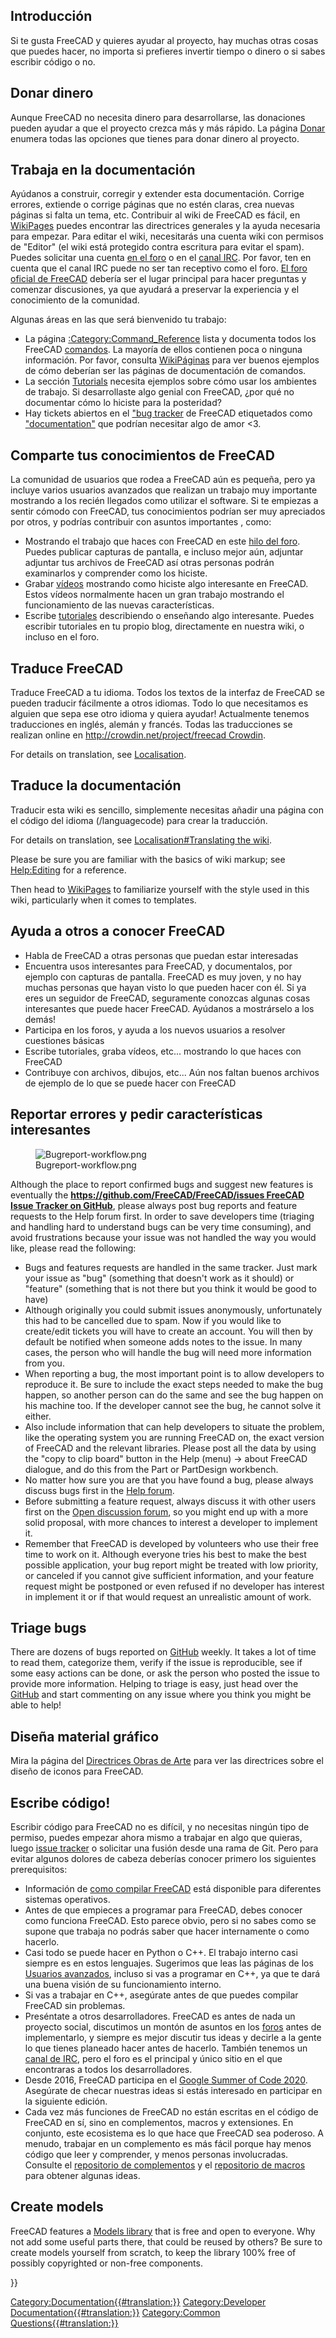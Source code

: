<languages/>
{{TOCright}}

<span id="Introduction"></span>
== Introducción ==

Si te gusta FreeCAD y quieres ayudar al proyecto, hay muchas otras cosas que puedes hacer, no importa si prefieres invertir tiempo o dinero o si sabes escribir código o no.

<span id="Donate_money"></span>
== Donar dinero ==

Aunque FreeCAD no necesita dinero para desarrollarse, las donaciones pueden ayudar a que el proyecto crezca más y más rápido.  La página [[Donate/es|Donar]] enumera todas las opciones que tienes para donar dinero al proyecto.

<span id="Work_on_the_documentation"></span>
== Trabaja en la documentación ==

Ayúdanos a construir, corregir y extender esta documentación. Corrige errores, extiende o corrige páginas que no estén claras, crea nuevas páginas si falta un tema, etc. Contribuir al wiki de FreeCAD es fácil, en [[WikiPages|WikiPages]] puedes encontrar las directrices generales y la ayuda necesaria para empezar. Para editar el wiki, necesitarás una cuenta wiki con permisos de "Editor" (el wiki está protegido contra escritura para evitar el spam). Puedes solicitar una cuenta [http://forum.freecadweb.org/viewtopic.php?f=21&t=6830 en el foro] o en el [https://wiki.freecadweb.org/Help#Chat canal IRC]. Por favor, ten en cuenta que el canal IRC puede no ser tan receptivo como el foro. [https://forum.freecadweb.org El foro oficial de FreeCAD] debería ser el lugar principal para hacer preguntas y comenzar discusiones, ya que ayudará a preservar la experiencia y el conocimiento de la comunidad.

Algunas áreas en las que será bienvenido tu trabajo:
* La página [[:Category:Command_Reference]] lista y documenta todos los FreeCAD [[command/es|comandos]]. La mayoría de ellos contienen poca o ninguna información. Por favor, consulta [[WikiPages/es|WikiPáginas]] para ver buenos ejemplos de cómo deberían ser las páginas de documentación de comandos.
* La sección [[Tutorials/es|Tutorials]] necesita ejemplos sobre cómo usar los ambientes de trabajo. Si desarrollaste algo genial con FreeCAD, ¿por qué no documentar cómo lo hiciste para la posteridad? 
* Hay tickets abiertos en el [https://github.com/FreeCAD/FreeCAD/issues "bug tracker] de FreeCAD etiquetados como [https://github.com/FreeCAD/FreeCAD/issues?q=is%3Aopen+is%3Aissue+label%3Adocumentation "documentation"] que podrían necesitar algo de amor <3.

<span id="Share_your_FreeCAD_knowledge"></span>
== Comparte tus conocimientos de FreeCAD ==

<div class="mw-translate-fuzzy">
La comunidad de usuarios que rodea a FreeCAD aún es pequeña, pero ya incluye varios usuarios avanzados que realizan un trabajo muy importante mostrando a los recién llegados como utilizar el software. Si te empiezas a sentir cómodo con FreeCAD, tus conocimientos podrían ser muy apreciados por otros, y podrías contribuir con asuntos importantes , como:
* Mostrando el trabajo que haces con FreeCAD en este [http://forum.freecadweb.org/viewtopic.php?f=8&t=1222 hilo del foro]. Puedes publicar capturas de pantalla, e incluso mejor aún, adjuntar adjuntar tus archivos de FreeCAD así otras personas podrán examinarlos y comprender como los hiciste.
* Grabar [http://www.youtube.com/user/FreeCADNews vídeos] mostrando como hiciste algo interesante en FreeCAD. Estos vídeos normalmente hacen un gran trabajo mostrando el funcionamiento de las nuevas características.
* Escribe [http://freecad-tutorial.blogspot.com/ tutoriales] describiendo o enseñando algo interesante. Puedes escribir tutoriales en tu propio blog, directamente en nuestra wiki, o incluso en el foro.
</div>

<span id="Translate_FreeCAD"></span>
== Traduce FreeCAD ==

Traduce FreeCAD a tu idioma. Todos los textos de la interfaz de FreeCAD se pueden traducir fácilmente a otros idiomas. Todo lo que necesitamos es alguien que sepa ese otro idioma y quiera ayudar! Actualmente tenemos traducciones en inglés, alemán y francés. Todas las traducciones se realizan online en [[http://crowdin.net/project/freecad Crowdin]].

For details on translation, see [[Localisation|Localisation]].

<span id="Translate_the_documentation"></span>
== Traduce la documentación ==

Traducir esta wiki es sencillo, simplemente necesitas añadir una página con el código del idioma (/languagecode) para crear la traducción.

For details on translation, see [[Localisation#Translating the wiki]].

Please be sure you are familiar with the basics of wiki markup; see [[Help:Editing|Help:Editing]] for a reference.

Then head to [[WikiPages|WikiPages]] to familiarize yourself with the style used in this wiki, particularly when it comes to templates.

<span id="Help_others_to_know_FreeCAD"></span>
== Ayuda a otros a conocer FreeCAD ==

* Habla de FreeCAD a otras personas que puedan estar interesadas
* Encuentra usos interesantes para FreeCAD, y documentalos, por ejemplo con capturas de pantalla. FreeCAD es muy joven, y no hay muchas personas que hayan visto lo que pueden hacer con él. Si ya eres un seguidor de FreeCAD, seguramente conozcas algunas cosas interesantes que puede hacer FreeCAD. Ayúdanos a mostrárselo a los demás!
* Participa en los foros, y ayuda a los nuevos usuarios a resolver cuestiones básicas
* Escribe tutoriales, graba vídeos, etc... mostrando lo que haces con FreeCAD
* Contribuye con archivos, dibujos, etc... Aún nos faltan buenos archivos de ejemplo de lo que se puede hacer con FreeCAD

<span id="Report_bugs_and_ask_for_interesting_features"></span>
== Reportar errores y pedir características interesantes ==

[[File:Bugreport-workflow.png|center]]

Although the place to report confirmed bugs and suggest new features is eventually the '''[[https://github.com/FreeCAD/FreeCAD/issues FreeCAD Issue Tracker on GitHub]]''', please always post bug reports and feature requests to the Help forum first. In order to save developers time (triaging and handling hard to understand bugs can be very time consuming), and avoid frustrations because your issue was not handled the way you would like, please read the following:
* Bugs and features requests are handled in the same tracker. Just mark your issue as "bug" (something that doesn't work as it should) or "feature" (something that is not there but you think it would be good to have)
* Although originally you could submit issues anonymously, unfortunately this had to be cancelled due to spam. Now if you would like to create/edit tickets you will have to create an account. You will then by default be notified when someone adds notes to the issue. In many cases, the person who will handle the bug will need more information from you.
* When reporting a bug, the most important point is to allow developers to reproduce it. Be sure to include the exact steps needed to make the bug happen, so another person can do the same and see the bug happen on his machine too. If the developer cannot see the bug, he cannot solve it either.
* Also include information that can help developers to situate the problem, like the operating system you are running FreeCAD on, the exact version of FreeCAD and the relevant libraries. Please post all the data by using the "copy to clip board" button in the Help (menu) → about FreeCAD dialogue, and do this from the Part or PartDesign workbench.
* No matter how sure you are that you have found a bug, please always discuss bugs first in the [http://forum.freecadweb.org/viewforum.php?f=3 Help forum].
* Before submitting a feature request, always discuss it with other users first on the [http://forum.freecadweb.org/viewforum.php?f=8 Open discussion forum], so you might end up with a more solid proposal, with more chances to interest a developer to implement it.
* Remember that FreeCAD is developed by volunteers who use their free time to work on it. Although everyone tries his best to make the best possible application, your bug report might be treated with low priority, or canceled if you cannot give sufficient information, and your feature request might be postponed or even refused if no developer has interest in implement it or if that would request an unrealistic amount of work.

== Triage bugs ==

There are dozens of bugs reported on [https://github.com/FreeCAD/FreeCAD/issues GitHub] weekly. It takes a lot of time to read them, categorize them, verify if the issue is reproducible, see if some easy actions can be done, or ask the person who posted the issue to provide more information. Helping to triage is easy, just head over the [https://github.com/FreeCAD/FreeCAD/issues GitHub] and start commenting on any issue where you think you might be able to help!

<span id="Design_artwork"></span>
== Diseña material gráfico ==

Mira la página del [[Artwork_Guidelines/es|Directrices Obras de Arte]] para ver las directrices sobre el diseño de iconos para FreeCAD.

<span id="Write_code"></span>
== Escribe código! ==

<div class="mw-translate-fuzzy">
Escribir código para FreeCAD no es difícil, y no necesitas ningún tipo de permiso, puedes empezar ahora mismo a trabajar en algo que quieras, luego [https://github.com/FreeCAD/FreeCAD/issues issue tracker] o solicitar una fusión desde una rama de Git. Pero para evitar algunos dolores de cabeza deberías conocer primero los siguientes prerequisitos:

* Información de [[Developer_hub/es#Compilando_FreeCAD|como compilar FreeCAD]] está disponible para diferentes sistemas operativos.
* Antes de que empieces a programar para FreeCAD, debes conocer como funciona FreeCAD. Esto parece obvio, pero si no sabes como se supone que trabaja no podrás saber que hacer internamente o como hacerlo.
* Casi todo se puede hacer en Python o C++. El trabajo interno casi siempre es en estos lenguajes. Sugerimos que leas las páginas de los [[Power_users_hub/es|Usuarios avanzados]], incluso si vas a programar en C++, ya que te dará una buena visión de su funcionamiento interno.
* Si vas a trabajar en C++, asegúrate antes de que puedes compilar FreeCAD sin problemas.
* Preséntate a otros desarrolladores. FreeCAD es antes de nada un proyecto social, discutimos un montón de asuntos en los [http://forum.freecadweb.org foros] antes de implementarlo, y siempre es mejor discutir tus ideas y decirle a la gente lo que tienes planeado hacer antes de hacerlo. También tenemos un [irc://chat.freenode.net/freecad canal de IRC], pero el foro es el principal y único sitio en el que encontraras a todos los desarrolladores.
* Desde 2016, FreeCAD participa en el [[Google_Summer_of_Code_2020|Google Summer of Code 2020]]. Asegúrate de checar nuestras ideas si estás interesado en participar en la siguiente edición.
* Cada vez más funciones de FreeCAD no están escritas en el código de FreeCAD en sí, sino en complementos, macros y extensiones.  En conjunto, este ecosistema es lo que hace que FreeCAD sea poderoso.  A menudo, trabajar en un complemento es más fácil porque hay menos código que leer y comprender, y menos personas involucradas.  Consulte el [https://github.com/FreeCAD/FreeCAD-addons repositorio de complementos] y el [https://github.com/FreeCAD/FreeCAD-macros repositorio de macros] para obtener algunas ideas.
</div>

== Create models ==

FreeCAD features a [https://github.com/FreeCAD/FreeCAD-library Models library] that is free and open to everyone. Why not add some useful parts there, that could be reused by others? Be sure to create models yourself from scratch, to keep the library 100% free of possibly copyrighted or non-free components.


{{Userdocnavi{{#translation:}}}}
[[Category:Documentation{{#translation:}}]]
[[Category:Developer Documentation{{#translation:}}]]
[[Category:Common Questions{{#translation:}}]]
